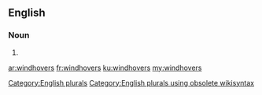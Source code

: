 ==English==

===Noun===
{{head|en}}

# {{plural of|windhover}}

[[Category:English plurals]][[Category:English plurals using obsolete wikisyntax]]

[[ar:windhovers]]
[[fr:windhovers]]
[[ku:windhovers]]
[[my:windhovers]]
